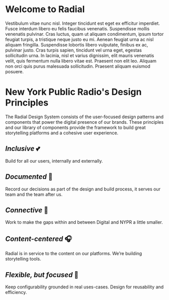 
<Meta title="Foundations/Intro" />

# Welcome to Radial

Vestibulum vitae nunc nisl. Integer tincidunt est eget ex efficitur imperdiet. Fusce interdum libero eu felis faucibus venenatis. Suspendisse mollis venenatis pulvinar. Cras luctus, quam ut aliquam condimentum, ipsum tortor feugiat turpis, a tristique neque justo eu mi. Aenean feugiat urna ac nisl aliquam fringilla. Suspendisse lobortis libero vulputate, finibus ex ac, pulvinar justo. Cras turpis sapien, tincidunt vel urna eget, egestas sollicitudin urna. In lacinia, nisl et varius dignissim, elit mauris venenatis velit, quis fermentum nulla libero vitae est. Praesent non elit leo. Aliquam non orci quis purus malesuada sollicitudin. Praesent aliquam euismod posuere.

# New York Public Radio's Design Principles

The Radial Design System consists of the user-focused design patterns and components that power the digital presence of our brands. These principles and our library of components provide the framework to build great storytelling platforms and a cohesive user experience. 
 
 
## _Inclusive_ 💕 

Build for all our users, internally and externally.

## _Documented_ 📝

Record our decisions as part of the design and build process, it serves our team and the team after us.

## _Connective_ 🤝

Work to make the gaps within and between Digital and NYPR a little smaller.

## _Content-centered_ 🎧

Radial is in service to the content on our platforms. We’re building storytelling tools.

## _Flexible, but focused_ 🤺

Keep configurability grounded in real uses-cases. Design for reusability and efficiency.
